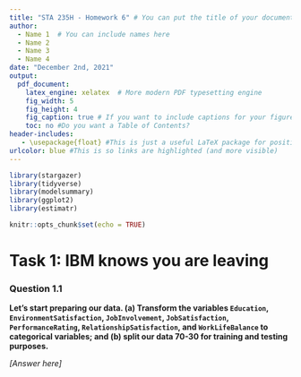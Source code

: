 ```yaml
---
title: "STA 235H - Homework 6" # You can put the title of your document here
author: 
  - Name 1  # You can include names here
  - Name 2
  - Name 3
  - Name 4
date: "December 2nd, 2021"
output: 
  pdf_document: 
    latex_engine: xelatex  # More modern PDF typesetting engine
    fig_width: 5
    fig_height: 4
    fig_caption: true # If you want to include captions for your figures (usually you do)
    toc: no #Do you want a Table of Contents?
header-includes:
   - \usepackage{float} #This is just a useful LaTeX package for positioning tables and figures
urlcolor: blue #This is so links are highlighted (and more visible)
---
```



<!-- Usually, you should load all your packages at the beginning. If you don't have a package installed, you'll need to do that first! -->
```r
library(stargazer)
library(tidyverse)
library(modelsummary)
library(ggplot2)
library(estimatr)

knitr::opts_chunk$set(echo = TRUE)
```

# Task 1: IBM knows you are leaving

### Question 1.1
**Let's start preparing our data. (a) Transform the variables `Education`, `EnvironmentSatisfaction`, `JobInvolvement`, `JobSatisfaction`, `PerformanceRating`, `RelationshipSatisfaction`, and `WorkLifeBalance` to categorical variables; and (b) split our data 70-30 for training and testing purposes.**

*[Answer here]*
